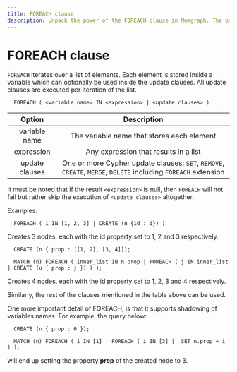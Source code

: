 ```yaml
---
title: FOREACH clause
description: Unpack the power of the FOREACH clause in Memgraph. The only documentation you will need to get started with confidence. 
---
```



# FOREACH clause

`FOREACH` iterates over a list of elements. Each element is stored inside a
variable which can optionally be used inside the update clauses. All update
clauses are executed per iteration of the list.

```cypher
  FOREACH ( <variable name> IN <expression> | <update clauses> )
```

|     Option     |                                                  Description                                                  |
| :------------: | :-----------------------------------------------------------------------------------------------------------: |
| variable name  |                                  The variable name that stores each element                                   |
|   expression   |                                     Any expression that results in a list                                     |
| update clauses | One or more Cypher update clauses: `SET`, `REMOVE`, `CREATE`, `MERGE`, `DELETE` including `FOREACH` extension |

It must be noted that if the result `<expression>` is null, then `FOREACH`
will not fail but rather skip the execution of `<update clauses>`
altogether.

Examples:

```cypher
  FOREACH ( i IN [1, 2, 3] | CREATE (n {id : i}) )
```

Creates 3 nodes, each with the id property set to 1, 2 and 3 respectively.

```cypher
  CREATE (n { prop : [[1, 2], [3, 4]]);

  MATCH (n) FOREACH ( inner_list IN n.prop | FOREACH ( j IN inner_list | CREATE (u { prop : j }) ) );
```

Creates 4 nodes, each with the id property set to 1, 2, 3 and 4 respectively.

<Callout type="info"> 

Similarly, the rest of the clauses mentioned in the table above can be
used. 

</Callout>

One more important detail of FOREACH, is that it supports shadowing of variables
names. For example, the query below:

```cypher
  CREATE (n { prop : 0 });

  MATCH (n) FOREACH ( i IN [1] | FOREACH ( i IN [3] |  SET n.prop = i ) );
```

will end up setting the property **prop** of the created node to 3.